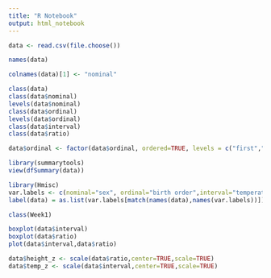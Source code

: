 ```yaml
---
title: "R Notebook"
output: html_notebook
---
```


```r
data <- read.csv(file.choose())
```
```r
names(data)
```

```r
colnames(data)[1] <- "nominal"
```
```r
class(data)
class(data$nominal)
levels(data$nominal)
class(data$ordinal)
levels(data$ordinal)
class(data$interval)
class(data$ratio)
```
```r
data$ordinal <- factor(data$ordinal, ordered=TRUE, levels = c("first","second","third","fourth"))
```

```r
library(summarytools)
view(dfSummary(data))
```
```r
library(Hmisc)
var.labels <- c(nominal="sex", ordinal="birth order",interval="temperature in Celsius", ratio="height in inches")
label(data) = as.list(var.labels[match(names(data),names(var.labels))])
```

```r
class(Week1)
```

```r
boxplot(data$interval)
boxplot(data$ratio)
plot(data$interval,data$ratio)
```
```r
data$height_z <- scale(data$ratio,center=TRUE,scale=TRUE)
data$temp_z <- scale(data$interval,center=TRUE,scale=TRUE)
```

